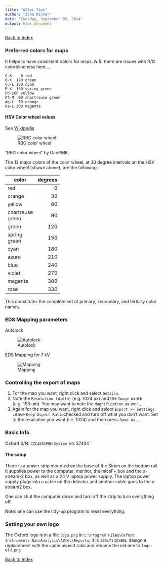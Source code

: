 ```yaml
---
title: "AZtec Tips"
author: "John Minter"
date: "Tuesday, September 09, 2014"
output: html_document
---
```


[Back to Index](../README.html)

### Preferred colors for maps

It helps to have consistent colors for maps. *N.B.* there are issues with R/G colorblindness here....
```
C-K    0 red
O-K  120 green
Cu-L 180 cyan
P-K  150 spring green
Pd-L60 yellow
Pt-M  90 chartreuse green
Ag-L  30 orange
Ga-L 300 magenta

```
#### HSV Color wheel values

See [Wikipedia](http://simple.wikipedia.org/wiki/Color_wheel)

![RBG color wheel](img/RBG_color_wheel.png)

"RBG color wheel" by DanPMK.

The 12 major colors of the color wheel, at 30 degree intervals on the HSV color wheel (shown above), are the following:
<style>
table:nth-of-type(1) {
    display:table;
    width:20%;
}
</style>


|color            | degrees|
|-----------------|-------:|
|red              |    0   |
|orange           |   30   |
|yellow           |   60   |
|chartreuse green |   90   |
|green            |  120   |
|spring green     |  150   |
|cyan             |  180   |
|azure            |  210   |
|blue             |  240   |
|violet           |  270   |
|magenta          |  300   |
|rose             |  330   |


This constitutes the complete set of primary, secondary, and tertiary color names.

### EDS Mapping parameters

Autolock

![Autolock](img/GoodAutolock.png)

EDS Mapping for 7 kV

![Mapping](img/GoodMapPar.png)

### Controlling the export of maps
1. For the map you want, right click and select ``Details``.
2. Note the ``Resolution (Width)`` (e.g. 1024 px) and the ``Image Width`` (e.g. 193 um). You may want to note the ``Magnification`` as well...
3. Again for the map you want, right click and select ``Export >> Settings``. Leave ``Keep Aspect Ratio``checked and turn off what you don't want. Set to the resolution you want (i.e. 1024) and then press ``Save As...``

### Basic Info

Oxford S/N: ``CZC4081PBM``
``
System NO: ``37404``

#### The setup

There is a power strip mounted on the base of the Sirion on the bottom rail. It supplies power to the computer, monitor, the micsF+ box and the x-stream-2 box, as well as a 24 V laptop power supply. The laptop power supply plugs into a cable on the detector and another cable goes to the x-stream2 box.

One can shut the computer down and turn off the strip to turn everything off.

Note: one can use the tidy-up program to reset everything.

### Setting your own logo

The Oxford logo is in a file ``logo.png`` in ``C:\Program Files\Oxford Instruments NanoAnalysis\AZtec\Reports``. It is ``150x71`` pixels. design a replacement with the same aspect ratio and rename the old one to ``logo-old.png``


[Back to Index](../README.html)
